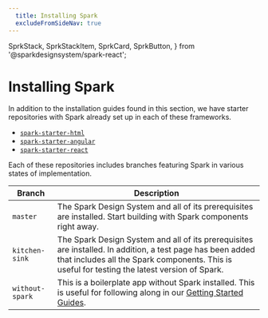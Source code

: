 ```yaml
---
  title: Installing Spark
  excludeFromSideNav: true
---
```

  SprkStack,
  SprkStackItem,
  SprkCard,
  SprkButton,
} from '@sparkdesignsystem/spark-react';

# Installing Spark

<SprkStack itemSpacing="huge">
  <SprkStackItem additionalClasses='sprk-u-Measure'>
    <p className="sprk-b-TypeBodyTwo sprk-o-Stack__item">
In addition to the installation guides found in this
 section, we have starter repositories with Spark already
 set up in each of these frameworks.

* [`spark-starter-html`](https://github.com/sparkdesignsystem/spark-starter-html)
* [`spark-starter-angular`](https://github.com/sparkdesignsystem/spark-starter-angular)
* [`spark-starter-react`](https://github.com/sparkdesignsystem/spark-starter-react)

Each of these repositories includes branches featuring
Spark in various states of implementation.

| Branch | Description |
|---|---|
| `master` | The Spark Design System and all of its prerequisites are installed. Start building with Spark components right away. |
| `kitchen-sink` | The Spark Design System and all of its prerequisites are installed. In addition, a test page has been added that includes all the Spark components. This is useful for testing the latest version of Spark. |
| `without-spark` | This is a boilerplate app without Spark installed. This is useful for following along in our [Getting Started Guides](). |
</p>
  </SprkStackItem>
</SprkStack>
